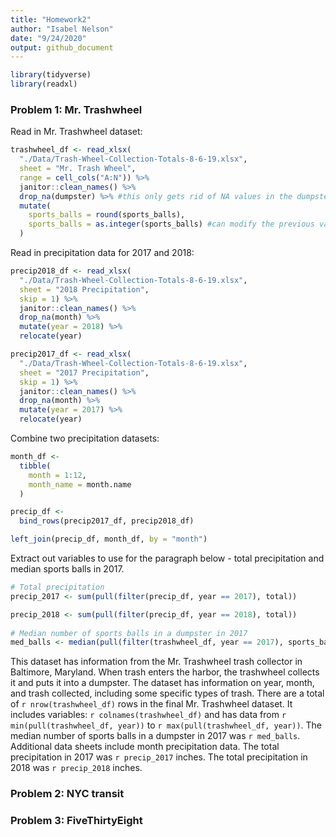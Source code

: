 ```yaml
---
title: "Homework2"
author: "Isabel Nelson"
date: "9/24/2020"
output: github_document
---
```


```r
library(tidyverse)
library(readxl)
```

### Problem 1: Mr. Trashwheel

Read in Mr. Trashwheel dataset:   
```r
trashwheel_df <- read_xlsx(
  "./Data/Trash-Wheel-Collection-Totals-8-6-19.xlsx", 
  sheet = "Mr. Trash Wheel",
  range = cell_cols("A:N")) %>% 
  janitor::clean_names() %>% 
  drop_na(dumpster) %>% #this only gets rid of NA values in the dumpster col
  mutate(
    sports_balls = round(sports_balls), 
    sports_balls = as.integer(sports_balls) #can modify the previous variable we just mutated
  )
```

Read in precipitation data for 2017 and 2018:   
```r
precip2018_df <- read_xlsx(
  "./Data/Trash-Wheel-Collection-Totals-8-6-19.xlsx", 
  sheet = "2018 Precipitation",
  skip = 1) %>% 
  janitor::clean_names() %>% 
  drop_na(month) %>% 
  mutate(year = 2018) %>% 
  relocate(year)

precip2017_df <- read_xlsx(
  "./Data/Trash-Wheel-Collection-Totals-8-6-19.xlsx", 
  sheet = "2017 Precipitation",
  skip = 1) %>% 
  janitor::clean_names() %>% 
  drop_na(month) %>% 
  mutate(year = 2017) %>% 
  relocate(year)
```

Combine two precipitation datasets: 
```r
month_df <-
  tibble(
    month = 1:12, 
    month_name = month.name
  )

precip_df <-
  bind_rows(precip2017_df, precip2018_df)

left_join(precip_df, month_df, by = "month")
```

Extract out variables to use for the paragraph below - total precipitation and median sports balls in 2017.

```r
# Total precipitation
precip_2017 <- sum(pull(filter(precip_df, year == 2017), total))

precip_2018 <- sum(pull(filter(precip_df, year == 2018), total))
  
# Median number of sports balls in a dumpster in 2017
med_balls <- median(pull(filter(trashwheel_df, year == 2017), sports_balls))

```

This dataset has information from the Mr. Trashwheel trash collector in Baltimore, Maryland. When trash enters the harbor, the trashwheel collects it and puts it into a dumpster. The dataset has information on year, month, and trash collected, including some specific types of trash. There are a total of `r nrow(trashwheel_df)` rows in the final Mr. Trashwheel dataset. It includes variables: `r colnames(trashwheel_df)` and has data from `r min(pull(trashwheel_df, year))` to `r max(pull(trashwheel_df, year))`. The median number of sports balls in a dumpster in 2017 was `r med_balls`. Additional data sheets include month precipitation data. The total precipitation in 2017 was `r precip_2017` inches. The total precipitation in 2018 was `r precip_2018` inches. 

### Problem 2: NYC transit

### Problem 3: FiveThirtyEight
